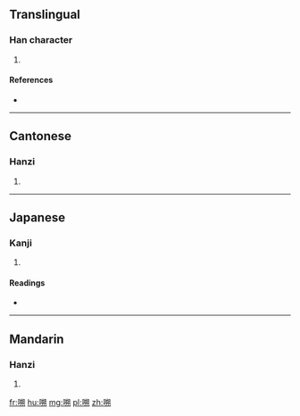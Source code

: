 ==Translingual==

===Han character===
{{Han char|rn=30|rad=口|as=10|sn=13|four=6702<sub>0</sub>|canj=口廿山月 (RTUB)|ids=⿰[[口]][[朔]]}}

# {{defn|Han|sort=口10}}

====References====
* {{Han ref|kx=0202.200|dkj=04064|dj=0425.010|hdz=10671.010|uh=55CD|ud=21965|bh=DCDE|bd=56542}}

----

==Cantonese==

===Hanzi===
{{yue-hanzi|jyut=|y=sok3}}

# {{defn|lang=yue|sort=口10}}

----

==Japanese==

===Kanji===
{{ja-kanji|grade=|rs=口10}}

# {{defn|lang=ja|sort=口10}}

====Readings====
* {{ja-readings|on=[[さく]] (saku)|kun=[[すふ]] (sufu)}}

----

==Mandarin==

===Hanzi===
{{cmn-hanzi|pin=[[má]] ([[ma2]]), [[mǎ]] ([[ma3]]), [[suō]] ([[suo1]])|wg=ma<sup>2</sup>, ma<sup>3</sup>, so<sup>1</sup>}}

# {{defn|lang=cmn|sort=口10}}

[[fr:嗍]]
[[hu:嗍]]
[[mg:嗍]]
[[pl:嗍]]
[[zh:嗍]]